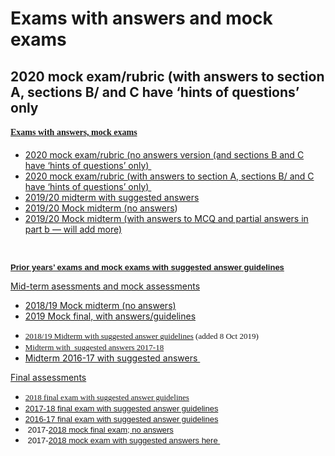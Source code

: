 # Exams with answers and mock exams

## 2020 mock exam/rubric (with answers to section A, sections B/ and C have 'hints of questions' only


<h4><span style="font-family: 'times new roman', times, serif;"><strong style="font-family: 'times new roman', times, serif; text-decoration-line: underline;"><span class="" style="font-family: &quot;Times New Roman&quot;, Times, serif;">Exams with answers, mock exams</span></strong></span></h4>
<p></p><ul><li><a href="https://www.dropbox.com/s/0mmd2cv5d9et1wf/mock_beem101_final_2020_no_ans.pdf?dl=0">2020 mock exam/rubric (no answers version (and sections B and C have 'hints of questions' only)&nbsp;</a></li><li><a href="https://www.dropbox.com/s/cwzqlem2eh2d2pg/mock_beem101_final_2020_w_ans.pdf?dl=0">2020 mock exam/rubric (with answers to section A, sections B/ and C have 'hints of questions' only)&nbsp;</a></li><li><a href="https://www.dropbox.com/s/qtyuy09nmo8v9kx/101midterm_2019_wans.pdf?dl=0">2019/20 midterm with suggested answers</a></li><li><a href="https://www.dropbox.com/s/mxxb955z2gvpb4i/mock-101midterm_2019.pdf?dl=0">2019/20 Mock midterm (no answers</a>)</li><li><a href="https://www.dropbox.com/s/sgiqk9njfhyz744/mock-101midterm_2019_wans.pdf?dl=0">2019/20 Mock midterm (with answers to MCQ and partial answers in part b --- will add more)</a></li></ul><p><br></p><p></p>
<p></p>
<p><span style="font-family: 'times new roman', times, serif;"><strong><span style="text-decoration: underline; font-size: small; font-family: Arial, Helvetica, sans-serif;" class="">Prior years' exams and mock exams with suggested answer guidelines</span></strong></span></p><p><u>Mid-term asessments and mock assessments</u></p><p><span style="font-family: 'times new roman', times, serif;"><span><span style="text-decoration: underline; font-size: small; font-family: Arial, Helvetica, sans-serif;" class=""></span></span></span></p><ul style=""><li style=""><span style=""><a href="https://www.dropbox.com/s/4zmnrhwpv5js3pw/MOCK_101midterm_2018-19_noans.pdf?dl=0" style=""><span style="">2018/19 Mock midterm (no answers)</span></a></span></li><li style=""><span style=""><a href="https://www.dropbox.com/s/9c9gd3vaytdamqp/beem101_2019_mockexam_andpractice_WIP_wans.pdf?dl=0" style="">2019 Mock final,&nbsp;with answers/guidelines</a></span></li></ul><p></p>
<ul>
<li><span style="font-size: small; font-family: 'times new roman', times, serif;"><span><span><a href="https://www.dropbox.com/s/h42z9inaupnhh5s/101midterm_2018-19_wans%202.pdf?dl=0">2018/19 Midterm with suggested answer guidelines</a>&nbsp;(added 8 Oct 2019)</span></span></span></li><li><a href="https://www.dropbox.com/s/5meen2m4z700sn1/101midterm2017-18.pdf?dl=0" style="font-family: &quot;times new roman&quot;, times, serif; font-size: small;"><span>Midterm with&nbsp; suggested answers 2017-18</span></a></li><li><a href="https://www.dropbox.com/s/wkyj3tbnq8dgq03/101midterm2016-17_extendedans.pdf?dl=0">Midterm 2016-17 with suggested answers&nbsp;<br></a></li></ul><p><u>Final assessments</u></p><ul><li><span style="font-size: small; font-family: 'times new roman', times, serif;"><a href="https://www.dropbox.com/s/uygcmk0kwsi210h/beem101final_2019_postexam.pdf?dl=0">2018 final exam with suggested answer guidelines</a></span></li><li><span style="font-size: small; font-family: 'times new roman', times, serif;"><span class="" style="font-family: Arial, Helvetica, sans-serif; font-size: small;"><a href="https://www.dropbox.com/s/y5uk15guqxa5wvf/beem101final_2018_postexternal_wans.pdf?dl=0">2017-18 final exam with suggested answer guidelines</a></span></span></li>
<li><span style="font-family: 'times new roman', times, serif;"><span style="font-size: small;"><a href="https://vle.exeter.ac.uk/pluginfile.php/1027741/mod_resource/content/1/2017finalexam.pdf"><span class="" style="font-family: Arial, Helvetica, sans-serif; font-size: small;">2016-17 final </span></a></span><span style="font-size: small;"><a href="https://vle.exeter.ac.uk/pluginfile.php/1027741/mod_resource/content/1/2017finalexam.pdf"><span class="" style="font-family: Arial, Helvetica, sans-serif; font-size: small;">exam with suggested answer guidelines</span></a></span></span></li>
<li><span style="font-family: 'times new roman', times, serif; font-size: small;"><a href="https://vle.exeter.ac.uk/pluginfile.php/1027741/mod_resource/content/1/2017finalexam.pdf"></a><b><span class="" style="font-family: Arial, Helvetica, sans-serif; font-size: small;">&nbsp;</span></b><span class="" style="font-family: Arial, Helvetica, sans-serif; font-size: small;">2017-</span><a href="http://vle.exeter.ac.uk/%20https:/www.dropbox.com/s/8a2id8kximknai2/beem101final_2018_MOCK.pdf?dl=0"><span class="" style="font-family: Arial, Helvetica, sans-serif; font-size: small;">2018 mock final exam; no answers</span></a></span></li>
<li><span style="font-family: 'times new roman', times, serif; font-size: small;"><a href="http://vle.exeter.ac.uk/%20https:/www.dropbox.com/s/8a2id8kximknai2/beem101final_2018_MOCK.pdf?dl=0"></a><span class="" style="font-family: Arial, Helvetica, sans-serif; font-size: small;">&nbsp;2017-</span><span class="" style="font-family: Arial, Helvetica, sans-serif; font-size: small;"><a href="https://www.dropbox.com/s/mu0jzb93j8b81cw/beem101final_2018_MOCK_wans.pdf?dl=0">2018 mock exam with suggested answers here&nbsp;</a></span></span></li>
</ul>